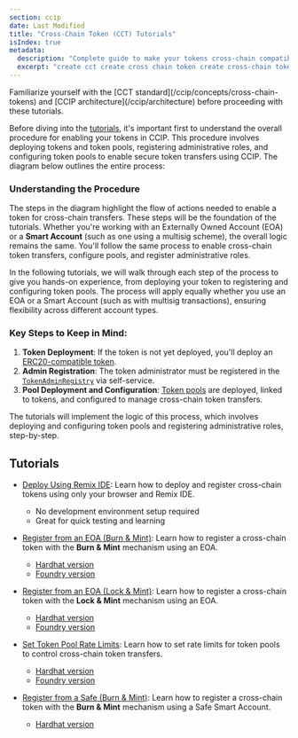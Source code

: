 ```yaml
---
section: ccip
date: Last Modified
title: "Cross-Chain Token (CCT) Tutorials"
isIndex: true
metadata:
  description: "Complete guide to make your tokens cross-chain compatible using Chainlink's CCT standard. Learn how to deploy new cross-chain tokens or enable existing tokens for CCIP by implementing the Cross-Chain Token (CCT) standard. Step-by-step tutorials using Remix IDE, Hardhat, or Foundry, covering both EOA and Safe Smart Account deployments with Burn & Mint and Lock & Mint mechanisms."
  excerpt: "create cct create cross chain token create cross-chain token deploy cross chain token enable token for ccip make token cross chain compatible cross chain token tutorial"
---
```



<Aside type="note" title="Prerequisites">
  Familiarize yourself with the [CCT standard](/ccip/concepts/cross-chain-tokens) and [CCIP
  architecture](/ccip/architecture) before proceeding with these tutorials.
</Aside>

Before diving into the [tutorials](#tutorials), it's important first to understand the overall procedure for enabling your tokens in CCIP. This procedure involves deploying tokens and token pools, registering administrative roles, and configuring token pools to enable secure token transfers using CCIP. The diagram below outlines the entire process:

<ClickToZoom
  src="/images/ccip/CCIP_enabled_tokens_flowchart.jpg"
  alt="Process for enabling a token in CCIP."
  style="display: block; margin: 0 auto; max-width: 100%; height: auto;"
/>

### Understanding the Procedure

The steps in the diagram highlight the flow of actions needed to enable a token for cross-chain transfers. These steps will be the foundation of the tutorials. Whether you're working with an Externally Owned Account (EOA) or a **Smart Account** (such as one using a multisig scheme), the overall logic remains the same. You'll follow the same process to enable cross-chain token transfers, configure pools, and register administrative roles.

In the following tutorials, we will walk through each step of the process to give you hands-on experience, from deploying your token to registering and configuring token pools. The process will apply equally whether you use an EOA or a Smart Account (such as with multisig transactions), ensuring flexibility across different account types.

### Key Steps to Keep in Mind:

1. **Token Deployment**: If the token is not yet deployed, you'll deploy an [ERC20-compatible token](/ccip/concepts/cross-chain-tokens#requirements-for-cross-chain-tokens).
2. **Admin Registration**: The token administrator must be registered in the [`TokenAdminRegistry`](/ccip/api-reference/v1.5.1/token-admin-registry) via self-service.
3. **Pool Deployment and Configuration**: [Token pools](/ccip/concepts/cross-chain-tokens#requirements-for-token-pools) are deployed, linked to tokens, and configured to manage cross-chain token transfers.

The tutorials will implement the logic of this process, which involves deploying and configuring token pools and registering administrative roles, step-by-step.

## Tutorials

- [Deploy Using Remix IDE](/ccip/tutorials/cross-chain-tokens/register-from-eoa-remix): Learn how to deploy and register cross-chain tokens using only your browser and Remix IDE.

  - No development environment setup required
  - Great for quick testing and learning

- [Register from an EOA (Burn & Mint)](/ccip/tutorials/cross-chain-tokens/register-from-eoa-burn-mint-hardhat): Learn how to register a cross-chain token with the **Burn & Mint** mechanism using an EOA.

  - [Hardhat version](/ccip/tutorials/cross-chain-tokens/register-from-eoa-burn-mint-hardhat)
  - [Foundry version](/ccip/tutorials/cross-chain-tokens/register-from-eoa-burn-mint-foundry)

- [Register from an EOA (Lock & Mint)](/ccip/tutorials/cross-chain-tokens/register-from-eoa-lock-mint-hardhat): Learn how to register a cross-chain token with the **Lock & Mint** mechanism using an EOA.

  - [Hardhat version](/ccip/tutorials/cross-chain-tokens/register-from-eoa-lock-mint-hardhat)
  - [Foundry version](/ccip/tutorials/cross-chain-tokens/register-from-eoa-lock-mint-foundry)

- [Set Token Pool Rate Limits](/ccip/tutorials/cross-chain-tokens/update-rate-limiters-hardhat): Learn how to set rate limits for token pools to control cross-chain token transfers.

  - [Hardhat version](/ccip/tutorials/cross-chain-tokens/update-rate-limiters-hardhat)
  - [Foundry version](/ccip/tutorials/cross-chain-tokens/update-rate-limiters-foundry)

- [Register from a Safe (Burn & Mint)](/ccip/tutorials/cross-chain-tokens/register-from-safe-burn-mint-hardhat): Learn how to register a cross-chain token with the **Burn & Mint** mechanism using a Safe Smart Account.
  - [Hardhat version](/ccip/tutorials/cross-chain-tokens/register-from-safe-burn-mint-hardhat)

<CcipCommon callout="educationalDisclaimer" />
